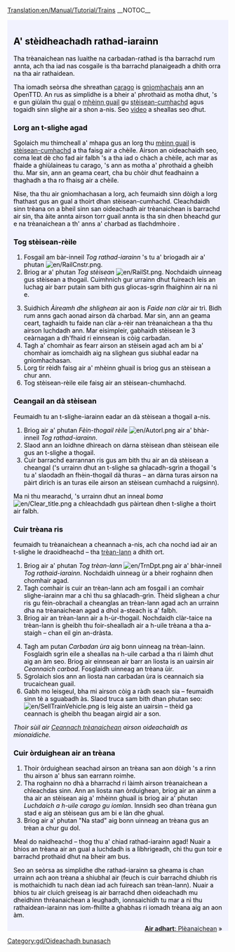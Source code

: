 [[Translation:en/Manual/Tutorial/Trains]]
__NOTOC__

{{en/Tabs|5|3
|Oideachadh/Gd|1. A' tòiseachadh<!--
-->|Oideachadh/Busaichean/Gd|2. Busaichean<!--
-->|Oideachadh/Trèanaichean/Gd|3. Trèanaichean<!--
-->|Oideachadh/Plèanaichean/Gd|4. Plèanaichean<!--
-->|Oideachadh/Earradh/Gd|5. Earradh}}
<div style="padding:.5em 1em 1em 1em; border-top:none; background-color:#f1f2fe; color:#000;">
{{gd/tutorial}}
==A' stèidheachadh rathad-iarainn==
Tha trèanaichean nas luaithe na carbadan-rathad is tha barrachd rum annta, ach tha iad nas cosgaile is tha barrachd planaigeadh a dhìth orra na tha air rathaidean.

Tha iomadh seòrsa dhe shreathan [[en/cargo|carago]] is [[en/industry|gnìomhachais]] ann an OpenTTD. An rus as simplidhe is a bheir a' phrothaid as motha dhut, 's e gun giùlain thu [[en/coal|gual]] o [[en/Manual/Base Set/Economy/Coal Mine|mhèinn guail]] gu [[en/Manual/Base Set/Economy/Power Station|stèisean-cumhachd]] agus togaidh sinn slighe air a shon a-nis. Seo [http://www.cs.helsinki.fi/u/ihonkone/ottd_tut.ogg video] a sheallas seo dhut.

===Lorg an t-slighe agad===
Sgolaich mu thimcheall a' mhapa gus an lorg thu [[en/Manual/Base Set/Economy/Coal Mine|mèinn guail]] is [[en/Manual/Base Set/Economy/Power Station|stèisean-cumhachd]] a tha faisg air a chèile. Airson an oideachaidh seo, coma leat dè cho fad air falbh 's a tha iad o chàch a chèile, ach mar as fhaide a ghiùlaineas tu carago, 's ann as motha a' phrothaid a gheibh thu. Mar sin, ann an geama ceart, cha bu chòir dhut feadhainn a thaghadh a tha ro fhaisg air a chèile.
{{en/Phototable|[[File:gd/Tutorial1.png]]|Stèisean-cumhachd le mèinn guail faisg air.|none}}

Nise, tha thu air gnìomhachasan a lorg, ach feumaidh sinn dòigh a lorg fhathast gus an gual a thoirt dhan stèisean-cumhachd. Cleachdaidh sinn trèana on a bheil sinn san oideachadh air trèanaichean is barrachd air sin, tha àite annta airson torr guail annta is tha sin dhen bheachd gur e na trèanaichean a th' anns a' charbad as tlachdmhoire .

===Tog stèisean-rèile===
{{en/Phototable|[[File:gd/Railroad Construction.png]]|Bàr-inneil gus rathaidean-iarainn a thogail.|none|6=:}}
#Fosgail am bàr-inneil ''Tog rathad-iarainn'' 's tu a' briogadh air a' phutan [[File:en/RailCnstr.png]].
#Briog ar a' phutan ''Tog stèisean'' [[File:en/RailSt.png]]. Nochdaidh uinneag gus stèisean a thogail. Cuimhnich gur urrainn dhut fuireach leis an luchag air barr putain sam bith gus gliocas-sgrìn fhaighinn air na nì e.
{{en/Phototable|[[File:gd/Stationgui.png]]|Uinneag gus stèisean-rèile a thaghadh.|none|6=:}}
<ol start="3">
<li>Suidhich ''Àireamh dhe shlighean'' air aon is ''Faide nan clàr'' air trì. Bidh rum anns gach aonad airson dà charbad. Mar sin, ann an geama ceart, taghaidh tu faide nan clàr a-rèir nan trèanaichean a tha thu airson luchdadh ann. Mar eisimpleir, gabhaidh stèisean le 3 ceàrnagan a dh'fhaid ri einnsean is còig carbadan.
<li>Tagh a' chomhair as fearr airson an stèisein agad ach am bi a' chomhair as iomchaidh aig na slighean gus siubhal eadar na gnìomhachasan.
<li>Lorg tìr rèidh faisg air a' mhèinn ghuail is briog gus an stèisean a chur ann. 
<li>Tog stèisean-rèile eile faisg air an stèisean-chumhachd.
</ol>
{{en/Phototable|[[File:gd/Tutorial2.png]]|An dà stèisean agad faisg air gnìomhachasan.|none|6=:}}

===Ceangail an dà stèisean===
Feumaidh tu an t-slighe-iarainn eadar an dà stèisean a thogail a-nis. 

#Briog air a' phutan ''Fèin-thogail rèile'' [[File:en/Autorl.png]] air a' bhàr-inneil ''Tog rathad-iarainn''.
#Slaod ann an loidhne dhìreach on dàrna stèisean dhan stèisean eile gus an t-slighe a thogail.  
#Cuir barrachd earrannan ris gus am bith thu air an dà stèisean a cheangal ('s urrainn dhut an t-slighe sa ghlacadh-sgrìn a thogail 's tu a' slaodadh an fhèin-thogail dà thuras – an dàrna turas airson na pàirt dìrich is an turas eile airson an stèisean cumhachd a ruigsinn).
{{en/Phototable|[[File:gd/Tutorial3.png]]|Stèiseanan air an ceangal.|none|6=:}}

Ma nì thu mearachd, 's urrainn dhut an inneal ''boma'' [[File:en/Clear title.png]] a chleachdadh gus pàirtean dhen t-slighe a thoirt air falbh.

===Cuir trèana ris===
feumaidh tu trèanaichean a cheannach a-nis, ach cha nochd iad air an t-slighe le draoidheachd – tha [[en/depot|trèan-lann]] a dhìth ort.

#Briog air a' phutan ''Tog trèan-lann'' [[File:en/TrnDpt.png]] air a' bhàr-inneil ''Tog rathaid-iarainn''. Nochdaidh uinneag ùr a bheir roghainn dhen chomhair agad. 
#Tagh comhair is cuir an trèan-lann ach am fosgail i an comhair slighe-iarainn mar a chì thu sa ghlacadh-grìn. Thèid slighean a chur ris gu fèin-obrachail a cheanglas an trèan-lann agad ach an urrainn dha na trèanaichean agad a dhol a-steach is a' falbh.
#Briog air an trèan-lann air a h-ùr-thogail. Nochdaidh clàr-taice na trèan-lann is gheibh thu foir-shealladh air a h-uile trèana a tha a-staigh – chan eil gin an-dràsta.
{{en/Phototable|[[File:gd/Tutorial4.png]]|Uinneag na trèan-lainn|none|6=:}}
<ol start="4">
<li>Tagh am putan ''Carbadan ùra'' aig bonn uinneag na trèan-lainn. Fosglaidh sgrìn eile a sheallas na h-uile carbad a tha ri làimh dhut aig an àm seo. Briog air einnsean air barr an liosta is an uairsin air ''Ceannaich carbad''. Fosglaidh uinneag an trèana ùir.
<li>Sgrolaich sìos ann an liosta nan carbadan ùra is ceannaich sia trucaichean guail.  
<li>Gabh mo leisgeul, bha mi airson còig a ràdh seach sia – feumaidh sinn tè a sguabadh às. Slaod truca sam bith dhan phutan seo: [[File:en/SellTrainVehicle.png]] is leig aiste an uairsin – thèid ga ceannach is gheibh thu beagan airgid air a son.
</ol>
''Thoir sùil air [[en/Manual/Buying trains|Ceannach trèanaichean]] airson oideachaidh as mionaidiche.''

===Cuir òrduighean air an trèana===
#Thoir òrduighean seachad airson an trèana san aon dòigh 's a rinn thu airson a' bhus san earrann roimhe.
#Tha roghainn no dhà a bharrachd ri làimh airson trèanaichean a chleachdas sinn. Ann an liosta nan òrduighean, briog air an ainm a tha air an stèisean aig a' mhèinn ghuail is briog air a' phutan ''Luchdaich a h-uile carago gu iomlan''. Innsidh seo dhan trèana gun stad e aig an stèisean gus am bi e làn dhe ghual.
#Briog air a' phutan "Na stad" aig bonn uinneag an trèana gus an trèan a chur gu dol.

Meal do naidheachd – thog thu a' chiad rathad-iarainn agad!  Nuair a bhios an trèana air an gual a luchdadh is a lìbhrigeadh, chì thu gun toir e barrachd prothaid dhut na bheir am bus.

Seo an seòrsa as simplidhe dhe rathad-iarainn sa gheama is chan urrainn ach aon trèana a shiubhal air (feuch is cuir barrachd dhiubh ris is mothaichidh tu nach dèan iad ach fuireach san trèan-lann).  Nuair a bhios tu air cluich greiseag is air barrachd dhen oideachadh mu dheidhinn thrèanaichean a leughadh, ionnsaichidh tu mar a nì thu rathaidean-iarainn nas iom-fhillte a ghabhas ri iomadh trèana aig an aon àm.

<span style="float: right">[[gd/Manual/Oideachadh/Plèanaichean|'''Air adhart''': Plèanaichean]] &raquo;</span>
</div>
[[Category:gd/Oideachadh bunasach]]